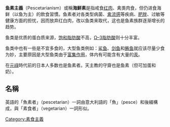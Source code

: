 {{unreferenced|time=2018-08-23T04:13:32+00:00}}
'''鱼素主義'''（Pescetarianism）或稱'''海鮮素'''是指戒食[[红肉|红肉]]、禽类肉食，但仍进食海鲜（以鱼为主）的飲食習慣。鱼素者对各类型病菌、[[禽流感|禽流感]]等疾病、[[肥胖|肥胖]]、过敏等健康方面的担忧，因而放弃红白肉，改以鱼类来取代，这也是鱼素族群逐渐增长的趋势。

鱼类是优质的蛋白质来源，[[饱和脂肪酸|饱和脂肪酸]]不高，[[Ω–3脂肪酸|Ω–3脂肪酸]]则十分丰富。

鱼类中也有一些是不宜多食的，大型鱼类例如：[[鲨鱼|鲨鱼]]、[[剑鱼|剑鱼]]和[[鲔鱼|鲔鱼]]就应该尽量少食为妙，主要原因是大型鱼类由于[[富集作用|富集作用]]，体内有可能含有大量的[[汞|汞]]。

在[[元祿|元祿]]時代前的日本人多数也是鱼素者。天主教的守齋也是鱼素（但可加蛋和奶）。

== 名稱 ==
英語的「魚素者」（pescetarian）一詞由意大利語的「魚」（pesce）和後綴構成，與「素食者」（vegetarian）一詞形似。

{{素食主義}}

[[Category:素食主義|Category:素食主義]]